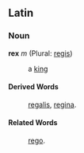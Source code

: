 ==Latin==
===Noun===
'''rex''' ''m'' (Plural: [[regis]])

: a [[king]]

====Derived Words====
: [[regalis]], [[regina]].

====Related Words====
: [[rego]].